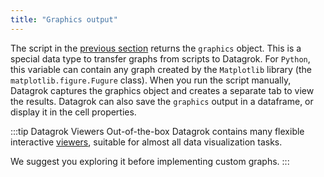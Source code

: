 ```yaml
---
title: "Graphics output"
---
```


The script in the [previous section](#semantic-types)
returns the `graphics` object.
This is a special data type to transfer graphs from scripts to Datagrok.
For `Python`, this variable can contain any graph created by the
`Matplotlib` library (the `matplotlib.figure.Fugure` class).
When you run the script manually, Datagrok captures the graphics object
and creates a separate tab to view the results.
Datagrok can also save the `graphics` output in a dataframe,
or display it in the cell properties.

:::tip Datagrok Viewers
Out-of-the-box Datagrok contains many flexible interactive
[viewers](../visualize/viewers/viewers.md),
suitable for almost all data visualization tasks.

We suggest you exploring it before implementing custom graphs.
:::